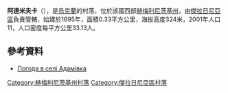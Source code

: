 {{coord|49|10|1|N|27|27|25|E|scale:100000|display=title}}

'''阿達米夫卡'''（{{lang-uk|Адамівка}}），是[[烏克蘭|烏克蘭]]的村落，位於該國西部[[赫梅利尼茨基州|赫梅利尼茨基州]]，由[[傑拉日尼亞區|傑拉日尼亞區]]負責管轄，始建於1695年，面積0.33平方公里，海拔高度324米，2001年人口11，人口密度每平方公里33.13人。

==參考資料==
* [http://weather.in.ua/ua/hmel'nickaja/47 Погода в селі Адамівка] {{Wayback|url=http://weather.in.ua/ua/hmel%27nickaja/47 |date=20201027054622 }}

{{DEFAULTSORT:Адамівка}}
[[Category:赫梅利尼茨基州村落|Category:赫梅利尼茨基州村落]]
[[Category:傑拉日尼亞區村落|Category:傑拉日尼亞區村落]]


{{Khmelnytskyi-geo-stub}}